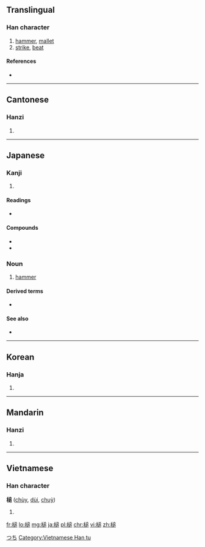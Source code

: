 ==Translingual==

===Han character===
{{Han char|rn=75|rad=木|as=10|sn=14|four=47937|canj=DYHR|ids=⿰木追}}

# [[hammer]], [[mallet]]
# [[strike]], [[beat]]

====References====
* {{Han ref|kx=0546.080|dkj=15318|dj=0933.220|hdz=21252.030|uh=69CC|ud=27084|bh=BA6C|bd=47724}}

----

==Cantonese==

===Hanzi===
{{yue-hanzi|jyut=|y=cheui4}}

# {{defn|lang=yue|sort=木10}}

----

==Japanese==

===Kanji===
{{ja-kanji|grade=n|rs=木10}}

# {{defn|lang=ja|sort=木10}}

====Readings====
* {{ja-readings|on=[[つい]] (tsui)|kun=[[つち]] (tsuchi)}}

====Compounds====
* {{ja-r|破城槌|はじょうつい}}
* {{ja-r|金槌|かなづち}}

{{wikipedia|lang=ja}}

===Noun===
{{ja-noun|つち}} 

# [[hammer]]

====Derived terms====
* {{ja-r|金槌|かなづち}}

====See also====
* {{ja-r|ハンマー}}

[[Category:ja:Tools|つち]]

----

==Korean==

===Hanja===
{{ko-hanja|hangeul=[[퇴]], [[추]]|eumhun=|rv=toe, chu|mr=t'oe, ch'u|y=thoy, chwu}}

# {{defn|lang=ko|sort=木10}}

----

==Mandarin==

===Hanzi===
{{cmn-hanzi|pin=[[chuí]] ([[chui2]])|wg=ch'ui<sup>2</sup>}}

# {{defn|lang=cmn|sort=木10}}

----

==Vietnamese==

===Han character===
'''槌''' ([[chùy]], [[dùi]], [[chuỳ]])

# {{defn|lang=vi}}

[[Category:Vietnamese Han tu]]

[[fr:槌]]
[[lo:槌]]
[[mg:槌]]
[[ja:槌]]
[[pl:槌]]
[[chr:槌]]
[[vi:槌]]
[[zh:槌]]
